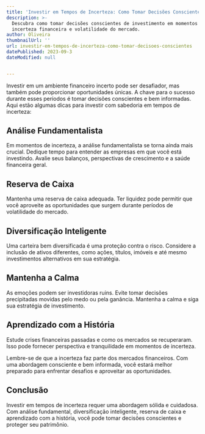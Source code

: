```yaml
---
title: 'Investir em Tempos de Incerteza: Como Tomar Decisões Conscientes'
description: >-
  Descubra como tomar decisões conscientes de investimento em momentos de
  incerteza financeira e volatilidade do mercado.
author: Oliveira
thumbnailUrl: ''
url: investir-em-tempos-de-incerteza-como-tomar-decisoes-conscientes
datePublished: 2023-09-3
dateModified: null


---
```


Investir em um ambiente financeiro incerto pode ser desafiador, mas também pode proporcionar oportunidades únicas. A chave para o sucesso durante esses períodos é tomar decisões conscientes e bem informadas. Aqui estão algumas dicas para investir com sabedoria em tempos de incerteza:

## Análise Fundamentalista

Em momentos de incerteza, a análise fundamentalista se torna ainda mais crucial. Dedique tempo para entender as empresas em que você está investindo. Avalie seus balanços, perspectivas de crescimento e a saúde financeira geral.

## Reserva de Caixa

Mantenha uma reserva de caixa adequada. Ter liquidez pode permitir que você aproveite as oportunidades que surgem durante períodos de volatilidade do mercado.

## Diversificação Inteligente

Uma carteira bem diversificada é uma proteção contra o risco. Considere a inclusão de ativos diferentes, como ações, títulos, imóveis e até mesmo investimentos alternativos em sua estratégia.

## Mantenha a Calma

As emoções podem ser investidoras ruins. Evite tomar decisões precipitadas movidas pelo medo ou pela ganância. Mantenha a calma e siga sua estratégia de investimento.

## Aprendizado com a História

Estude crises financeiras passadas e como os mercados se recuperaram. Isso pode fornecer perspectiva e tranquilidade em momentos de incerteza.

Lembre-se de que a incerteza faz parte dos mercados financeiros. Com uma abordagem consciente e bem informada, você estará melhor preparado para enfrentar desafios e aproveitar as oportunidades.

## Conclusão

Investir em tempos de incerteza requer uma abordagem sólida e cuidadosa. Com análise fundamental, diversificação inteligente, reserva de caixa e aprendizado com a história, você pode tomar decisões conscientes e proteger seu patrimônio.

